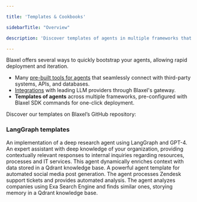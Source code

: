 ```yaml
---

title: 'Templates & Cookbooks'

sidebarTitle: "Overview"

description: 'Discover templates of agents in multiple frameworks that you can deploy on Blaxel in one click.'

---
```


Blaxel offers several ways to quickly bootstrap your agents, allowing rapid deployment and iteration.

- Many [pre-built tools for agents](../Integrations) that seamlessly connect with third-party systems, APIs, and databases.
- [Integrations](../Integrations) with leading LLM providers through Blaxel's gateway.
- **Templates of agents** across multiple frameworks, pre-configured with Blaxel SDK commands for one-click deployment.

Discover our templates on Blaxel’s GitHub repository:

### **LangGraph templates**

<Card title="Deep Research" icon="atom" href="https://github.com/beamlit/template-deepresearch">
An implementation of a deep research agent using LangGraph and GPT-4.
</Card>

<Card title="Corporate Cortex" icon="building" href="https://github.com/beamlit/template-corporate-cortex">
An expert assistant with deep knowledge of your organization, providing contextually relevant responses to internal inquiries regarding resources, processes and IT services.
</Card>

<Card title="Sales KPI Reporter" icon="chart-line" href="https://github.com/beamlit/template-sales-kpi-reporter/tree/main">
This agent dynamically enriches context with data stored in a Qdrant knowledge base.
</Card>

<Card title="Social Post Generator" icon="thumbs-up" href="https://github.com/beamlit/template-social-post-generator">
A powerful agent template for automated social media post generation.
</Card>

<Card title="Zendesk Ticket Analyzer" icon="headset" href="https://github.com/beamlit/template-zendesk-ticket-analyzer">
The agent processes Zendesk support tickets and provides automated analysis.
</Card>

<Card title="Similar Company Finder" icon="magnifying-glass" href="https://github.com/beamlit/template-similar-company-finder">
The agent analyzes companies using Exa Search Engine and finds similar ones, storying memory in a Qdrant knowledge base.
</Card>